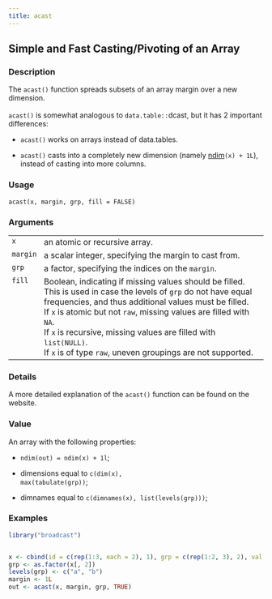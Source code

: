 ```yaml
---
title: acast
---
```

## Simple and Fast Casting/Pivoting of an Array {.unnumbered}


### Description

The <code>acast()</code> function spreads subsets of an array margin over a new dimension. <br />
<br />
<code>acast()</code> is somewhat analogous to <code>data.table::</code>dcast,
but it has 2 important differences:


<ul>
<li> <code>acast()</code> works on arrays instead of data.tables.

</li>
<li> <code>acast()</code> casts into a completely new dimension
(namely [ndim](properties.qmd)<code>(x) + 1L</code>),
instead of casting into more columns.

</li></ul>



### Usage

<pre><code class='language-R'>acast(x, margin, grp, fill = FALSE)
</code></pre>


### Arguments

<table>
<tr><td style = "white-space: collapse; font-family: monospace; vertical-align: top"><code id="x">x</code></td>
<td>
an atomic or recursive array.
</td></tr>
<tr><td style = "white-space: collapse; font-family: monospace; vertical-align: top"><code id="margin">margin</code></td>
<td>
a scalar integer, specifying the margin to cast from.
</td></tr>
<tr><td style = "white-space: collapse; font-family: monospace; vertical-align: top"><code id="grp">grp</code></td>
<td>
a factor, specifying the indices on the <code>margin</code>.
</td></tr>
<tr><td style = "white-space: collapse; font-family: monospace; vertical-align: top"><code id="fill">fill</code></td>
<td>
Boolean, indicating if missing values should be filled. <br />
This is used in case the levels of <code>grp</code> do not have equal frequencies,
and thus additional values must be filled. <br />
If <code>x</code> is atomic but not <code>raw</code>, missing values are filled with <code>NA</code>. <br />
If <code>x</code> is recursive, missing values are filled with <code>list(NULL)</code>. <br />
If <code>x</code> is of type <code>raw</code>, uneven groupings are not supported.
</td></tr>
</table>


### Details

A more detailed explanation of the <code>acast()</code> function can be found on the website. <br />



### Value

An array with the following properties:


<ul>
<li> <code style="white-space: pre;">ndim(out) = ndim(x) + 1l</code>;

</li>
<li> dimensions equal to <code style="white-space: pre;">c(dim(x), max(tabulate(grp))</code>;

</li>
<li> dimnames equal to <code>c(dimnames(x), list(levels(grp)))</code>;

</li></ul>



### Examples
```r
library("broadcast")


x <- cbind(id = c(rep(1:3, each = 2), 1), grp = c(rep(1:2, 3), 2), val = rnorm(7))
grp <- as.factor(x[, 2])
levels(grp) <- c("a", "b")
margin <- 1L
out <- acast(x, margin, grp, TRUE)


```
